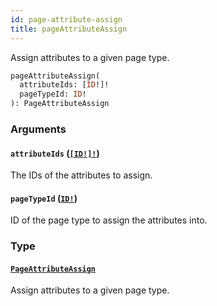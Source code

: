 ```yaml
---
id: page-attribute-assign
title: pageAttributeAssign
---
```


Assign attributes to a given page type.

```graphql
pageAttributeAssign(
  attributeIds: [ID!]!
  pageTypeId: ID!
): PageAttributeAssign

```

### Arguments

#### `attributeIds` ([`[ID!]!`](/api-reference/scalars/id.mdx))

The IDs of the attributes to assign.

#### `pageTypeId` ([`ID!`](/api-reference/scalars/id.mdx))

ID of the page type to assign the attributes into.

### Type

#### [`PageAttributeAssign`](/api-reference/objects/page-attribute-assign.mdx)

Assign attributes to a given page type.
